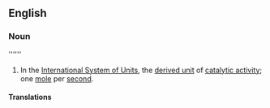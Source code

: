 ==English==
===Noun===
''''''

#In the [[International System of Units]], the [[derived unit]] of [[catalytic activity]]; one [[mole]] per [[second]].

====Translations====